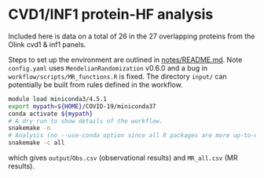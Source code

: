 # CVD1/INF1 protein-HF analysis

Included here is data on a total of 26 in the 27 overlapping proteins from the Olink cvd1 & inf1 panels.

Steps to set up the environment are outlined in [notes/README.md](notes/README.md). Note `config.yaml` uses `MendelianRandomization` v0.6.0 and a bug in `workflow/scripts/MR_functions.R` is fixed.
The directory `input/` can potentially be built from rules defined in the workflow.

```bash
module load miniconda3/4.5.1
export mypath=${HOME}/COVID-19/miniconda37
conda activate ${mypath}
# A dry run to show details of the workflow.
snakemake -n
# Analysis (no --use-conda option since all R packages are more up-to-date locally)
snakemake -c all
```

which gives `output`/`Obs.csv` (observational results) and `MR_all.csv` (MR results).
